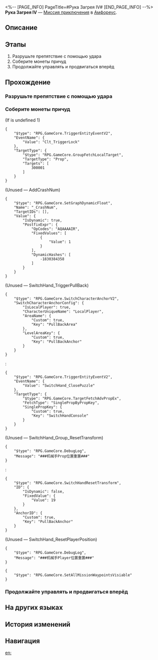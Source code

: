 <%-- [PAGE_INFO]
PageTitle=#Рука Загрея IV#
[END_PAGE_INFO] --%>
{{Дополнить|Диалоги.}}
{{Миссия Инфобокс
|id              = 8030133
|Название        = 
|Изображение     = Миссия Рука Загрея IV.png
|Тип             = Миссия приключения
|Событие         = 
|Глава           = 
|Условия         = 
|Персонажи       = Первопроходец
|СтартЛокация    = [[Амфореус]] — [[Рука Загрея IV]]
|Мир             = Амфореус
|Предыдущая      = 
|Следующая       = 
|Награды         = 
}}
'''Рука Загрея IV''' — [[Миссия приключения]] в [[Амфореус]].

==Описание==
{{Описание|<!--официальное описание из Перекрёстка судеб-->}}

==Этапы==
# Разрушьте препятствие с помощью удара
# Соберите монеты причуд
# Продолжайте управлять и продвигаться вперёд

==Прохождение==
{{Дополнить}}
===Разрушьте препятствие с помощью удара===
{{Описание миссии|тип=Миссия приключения|локация=Рука Загрея IV|Все комнаты гипогея надёжно запечатаны. Эта находится под защитой руки Загрея. Продолжить путь можно, лишь завершив испытание.}}
{{Диалог Начало}}

{{Диалог Конец}}

===Соберите монеты причуд===
{{Диалог Начало}}
;(If {{F|undefined}} is undefined 1)
<pre>{
	"$type": "RPG.GameCore.TriggerEntityEventV2",
	"EventName": {
		"Value": "Clt_TriggerLock"
	},
	"TargetType": {
		"$type": "RPG.GameCore.GroupFetchLocalTarget",
		"TargetType": "Prop",
		"Targets": [
			300001
		]
	}
}</pre>
;(Unused &mdash; AddCrashNum)
<pre>{
	"$type": "RPG.GameCore.SetGraphDynamicFloat",
	"Name": "_CrashNum",
	"TargetIDs": [],
	"Value": {
		"IsDynamic": true,
		"PostfixExpr": {
			"OpCodes": "AQAAAAIR",
			"FixedValues": [
				{
					"Value": 1
				}
			],
			"DynamicHashes": [
				-1830384358
			]
		}
	}
}</pre>

;(Unused &mdash; SwitchHand_TriggerPullBack)
<pre>{
	"$type": "RPG.GameCore.SwitchCharacterAnchorV2",
	"SwitchCharacterAnchorConfig": {
		"IsLocalPlayer": true,
		"CharacterUniqueName": "LocalPlayer",
		"AreaName": {
			"Custom": true,
			"Key": "PullBackArea"
		},
		"LevelAreaKey": {
			"Custom": true,
			"Key": "PullBackAnchor"
		}
	}
}</pre>
:<pre>{
	"$type": "RPG.GameCore.TriggerEntityEventV2",
	"EventName": {
		"Value": "SwitchHand_ClosePuzzle"
	},
	"TargetType": {
		"$type": "RPG.GameCore.TargetFetchAdvPropEx",
		"FetchType": "SinglePropByPropKey",
		"SinglePropKey": {
			"Custom": true,
			"Key": "SwitchHandConsole"
		}
	}
}</pre>
::<!--0.2-second delay-->

;(Unused &mdash; SwitchHand_Group_ResetTransform)
<pre>{
	"$type": "RPG.GameCore.DebugLog",
	"Message": "###机械手Prop位置重置###"
}</pre>
:<pre>{
	"$type": "RPG.GameCore.SwitchHandResetTransform",
	"ID": {
		"IsDynamic": false,
		"FixedValue": {
			"Value": 19
		}
	},
	"AnchorID": {
		"Custom": true,
		"Key": "PullBackAnchor"
	}
}</pre>
::<!--0.2-second delay-->

;(Unused &mdash; SwitchHand_ResetPlayerPosition)
<pre>{
	"$type": "RPG.GameCore.DebugLog",
	"Message": "###机械手Player位置重置###"
}</pre>
::<!--0.2-second delay-->
<pre>{
	"$type": "RPG.GameCore.SetAllMissionWaypointsVisiable"
}</pre>
{{Диалог Конец}}

===Продолжайте управлять и продвигаться вперёд===
{{Диалог Начало}}

{{Диалог Конец}}

==На других языках==
{{На других языках
|en   = Hand of Zagreus: Room IV
|zhs  = 扎格列斯之手-房间Ⅳ
|zht  = 扎格列斯之手-房間Ⅳ
|ja   = ザグレウスの手：部屋IV
|ko   = 자그레우스의 손-방Ⅳ
|es   = Mano de Zagreus: sala IV
|fr   = Salle IV de la Main de Zagreus
|ru   = Рука Загрея IV
|th   = หัตถ์ Zagreus: ห้อง IV
|vi   = Tay Của Zagreus: Phòng IV
|de   = Hand des Zagreus: Raum IV
|id   = Tangan Zagreus: Ruangan IV
|pt   = Mão de Zagreus: Sala IV
}}

==История изменений==
{{История изменений|3.5}}

==Навигация==
{{Миссия приключения Навбокс|Глава }}

[[en:]]
